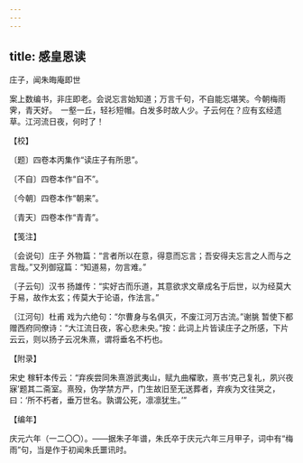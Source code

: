 ```yaml
---
---
---
```

title: 感皇恩读
---



庄子，闻朱晦庵即世





案上数编书，非庄即老。会说忘言始知道；万言千句，不自能忘堪笑。今朝梅雨霁，青天好。　一壑一丘，轻衫短帽。白发多时故人少。子云何在？应有玄经遗草。江河流日夜，何时了！





【校】


〔题〕四卷本丙集作“读庄子有所思”。

〔不自〕四卷本作“自不”。

〔今朝〕四卷本作“朝来”。

〔青天〕四卷本作“青青”。





【笺注】


〔会说句〕庄子 外物篇：“言者所以在意，得意而忘言；吾安得夫忘言之人而与之言哉。”又列御寇篇：“知道易，勿言难。”

〔子云句〕汉书 扬雄传：“实好古而乐道，其意欲求文章成名于后世，以为经莫大于易，故作太玄；传莫大于论语，作法言。”

〔江河句〕杜甫 戏为六绝句：“尔曹身与名俱灭，不废江河万古流。”谢朓 暂使下都赠西府同僚诗：“大江流日夜，客心悲未央。”按：此词上片皆读庄子之所感，下片云云，则以扬子云况朱熹，谓将垂名不朽也。





【附录】


宋史 稼轩本传云：“弃疾尝同朱熹游武夷山，赋九曲櫂歌，熹书‘克己复礼，夙兴夜寐’题其二斋室。熹殁，伪学禁方严，门生故旧至无送葬者，弃疾为文往哭之，曰：‘所不朽者，垂万世名。孰谓公死，凛凛犹生。’”





【编年】


庆元六年（一二〇〇）。——据朱子年谱，朱氏卒于庆元六年三月甲子，词中有“梅雨”句，当是作于初闻朱氏噩讯时。